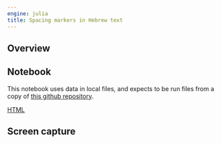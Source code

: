 ```yaml
---
engine: julia
title: Spacing markers in Hebrew text
---
```


:::{.callout-caution title="Content TBA"}
:::


## Overview

## Notebook

:::{.callout-warning title="Uses local resources"}
This notebook uses data in local files, and expects to be run files from a copy of [this github repository](https://github.com/neelsmith/complutensian-texts).
:::

[HTML](./alignment_1.2.html)

## Screen capture